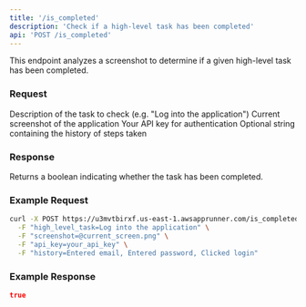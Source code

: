 ```yaml
---
title: '/is_completed'
description: 'Check if a high-level task has been completed'
api: 'POST /is_completed'
---
```


This endpoint analyzes a screenshot to determine if a given high-level task has been completed.

### Request

<ParamField body="high_level_task" type="string" required>
  Description of the task to check (e.g. "Log into the application")
</ParamField>

<ParamField body="screenshot" type="file" required>
  Current screenshot of the application
</ParamField>

<ParamField body="api_key" type="string" required>
  Your API key for authentication
</ParamField>

<ParamField body="history" type="string">
  Optional string containing the history of steps taken
</ParamField>

### Response

Returns a boolean indicating whether the task has been completed.

### Example Request

```bash
curl -X POST https://u3mvtbirxf.us-east-1.awsapprunner.com/is_completed \
  -F "high_level_task=Log into the application" \
  -F "screenshot=@current_screen.png" \
  -F "api_key=your_api_key" \
  -F "history=Entered email, Entered password, Clicked login"
```

### Example Response

```json
true
``` 